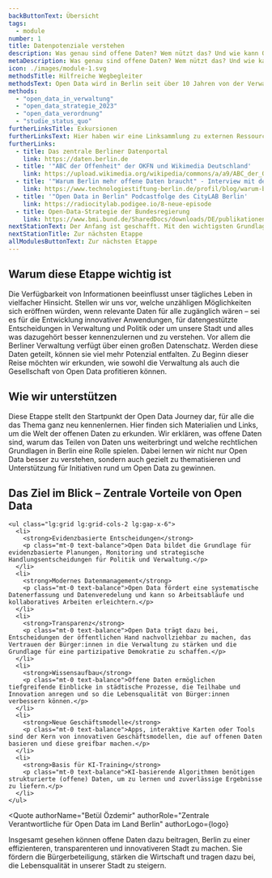 ```yaml
---
backButtonText: Übersicht
tags:
  - module
number: 1
title: Datenpotenziale verstehen
description: Was genau sind offene Daten? Wem nützt das? Und wie kann Open Data die tägliche Arbeit mit Daten nachhaltig erleichtern?
metaDescription: Was genau sind offene Daten? Wem nützt das? Und wie kann Open Data die tägliche Arbeit mit Daten nachhaltig erleichtern?
icon: ./images/module-1.svg
methodsTitle: Hilfreiche Wegbegleiter
methodsText: Open Data wird in Berlin seit über 10 Jahren von der Verwaltung vorangetrieben. Unser Handout fasst alles Wissenswerte für den einfachen Einstieg zusammen. Die Strategie und Rechtsverordnung für Open Data in Berlin liefern das Fundament und den rechtlichen Rahmen.
methods:
  - "open_data_in_verwaltung"
  - "open_data_strategie_2023"
  - "open_data_verordnung"
  - "studie_status_quo"
furtherLinksTitle: Exkursionen
furtherLinksText: Hier haben wir eine Linksammlung zu externen Ressourcen zusammengetragen, die einen noch tieferen Einstieg in die Thematik ermöglichen.
furtherLinks:
  - title: Das zentrale Berliner Datenportal
    link: https://daten.berlin.de
  - title: '"ABC der Offenheit" der OKFN und Wikimedia Deutschland'
    link: https://upload.wikimedia.org/wikipedia/commons/a/a9/ABC_der_Offenheit_-_Broschüre_%282019%29.pdf
  - title: '"Warum Berlin mehr offene Daten braucht" - Interview mit der zentralen Beauftragten für Open Data im Land Berlin'
    link: https://www.technologiestiftung-berlin.de/profil/blog/warum-berlin-mehr-offene-daten-braucht-interview-betuel-oezdemir
  - title: '"Open Data in Berlin" Podcastfolge des CityLAB Berlin'
    link: https://radiocitylab.podigee.io/8-neue-episode
  - title: Open-Data-Strategie der Bundesregierung
    link: https://www.bmi.bund.de/SharedDocs/downloads/DE/publikationen/themen/moderne-verwaltung/open-data-strategie-der-bundesregierung.pdf?__blob=publicationFile&v=4
nextStationText: Der Anfang ist geschafft. Mit den wichtigsten Grundlagen zu Open Data im Gepäck, wird es in der nächsten Etappe konkret und wir werfen einen ersten Blick auf die eigenen Daten.
nextStationTitle: Zur nächsten Etappe
allModulesButtonText: Zur nächsten Etappe
---
```


## Warum diese Etappe wichtig ist

Die Verfügbarkeit von Informationen beeinflusst unser tägliches Leben in vielfacher Hinsicht. Stellen wir uns vor, welche unzähligen Möglichkeiten sich eröffnen würden, wenn relevante Daten für alle zugänglich wären – sei es für die Entwicklung innovativer Anwendungen, für datengestützte Entscheidungen in Verwaltung und Politik oder um unsere Stadt und alles was dazugehört besser kennenzulernen und zu verstehen. Vor allem die Berliner Verwaltung verfügt über einen großen Datenschatz. Werden diese Daten geteilt, können sie viel mehr Potenzial entfalten. Zu Beginn dieser Reise möchten wir erkunden, wie sowohl die Verwaltung als auch die Gesellschaft von Open Data profitieren können.

## Wie wir unterstützen

Diese Etappe stellt den Startpunkt der Open Data Journey dar, für alle die das Thema ganz neu kennenlernen. Hier finden sich Materialien und Links, um die Welt der offenen Daten zu erkunden. Wir erklären, was offene Daten sind, warum das Teilen von Daten uns weiterbringt und welche rechtlichen Grundlagen in Berlin eine Rolle spielen. Dabei lernen wir nicht nur Open Data besser zu verstehen, sondern auch gezielt zu thematisieren und Unterstützung für Initiativen rund um Open Data zu gewinnen.

<TextContentSection class="bg-bg-alt px-0 sm:px-6" largeContainer>
    <h2>Das Ziel im Blick – Zentrale Vorteile von Open Data</h2>

    <ul class="lg:grid lg:grid-cols-2 lg:gap-x-6">
      <li>
        <strong>Evidenzbasierte Entscheidungen</strong>
        <p class="mt-0 text-balance">Open Data bildet die Grundlage für evidenzbasierte Planungen, Monitoring und strategische Handlungsentscheidungen für Politik und Verwaltung.</p>
      </li>
      <li>
        <strong>Modernes Datenmanagement</strong>
        <p class="mt-0 text-balance">Open Data fördert eine systematische Datenerfassung und Datenveredelung und kann so Arbeitsabläufe und kollaboratives Arbeiten erleichtern.</p>
      </li>
      <li>
        <strong>Transparenz</strong>
        <p class="mt-0 text-balance">Open Data trägt dazu bei, Entscheidungen der öffentlichen Hand nachvollziehbar zu machen, das Vertrauen der Bürger:innen in die Verwaltung zu stärken und die Grundlage für eine partizipative Demokratie zu schaffen.</p>
      </li>
      <li>
        <strong>Wissensaufbau</strong>
        <p class="mt-0 text-balance">Offene Daten ermöglichen tiefgreifende Einblicke in städtische Prozesse, die Teilhabe und Innovation anregen und so die Lebensqualität von Bürger:innen verbessern können.</p>
      </li>
      <li>
        <strong>Neue Geschäftsmodelle</strong>
        <p class="mt-0 text-balance">Apps, interaktive Karten oder Tools sind der Kern von innovativen Geschäftsmodellen, die auf offenen Daten basieren und diese greifbar machen.</p>
      </li>
      <li>
        <strong>Basis für KI-Training</strong>
        <p class="mt-0 text-balance">KI-basierende Algorithmen benötigen strukturierte (offene) Daten, um zu lernen und zuverlässige Ergebnisse zu liefern.</p>
      </li>
    </ul>

</TextContentSection>


<Quote
  authorName="Betül Özdemir"
  authorRole="Zentrale Verantwortliche für Open Data im Land Berlin"
  authorLogo={logo}
>
  Insgesamt gesehen können offene Daten dazu beitragen, Berlin zu einer
  effizienteren, transparenteren und innovativeren Stadt zu machen. Sie fördern
  die Bürgerbeteiligung, stärken die Wirtschaft und tragen dazu bei, die
  Lebensqualität in unserer Stadt zu steigern.
</Quote>
